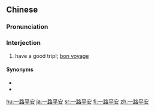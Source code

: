 ==Chinese==
{{zh-forms|type=22}}

===Pronunciation===
{{zh-pron
|m=一lù-píng'ān
|c=jat1 lou6 ping4 on1
|ma=Zh-yilùpíng'an.ogg
|cat=intj
}}

===Interjection===
{{zh-interj}}

# have a good trip!; [[bon voyage]]

====Synonyms====
* {{zh-l|一帆風順|tr=yīfān-fēngshùn, yīfán-fēngshùn}}
* {{zh-l|一路順風}}

[[hu:一路平安]]
[[ja:一路平安]]
[[sr:一路平安]]
[[fi:一路平安]]
[[zh:一路平安]]